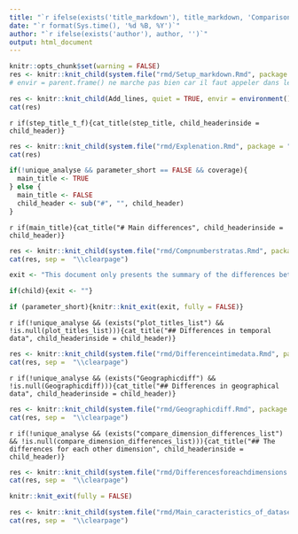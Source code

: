 ```yaml
---
title: "`r ifelse(exists('title_markdown'), title_markdown, 'Comparison of two datasets')`"
date: "`r format(Sys.time(), '%d %B, %Y')`"
author: "`r ifelse(exists('author'), author, '')`"
output: html_document
---
```


```r
knitr::opts_chunk$set(warning = FALSE)
res <- knitr::knit_child(system.file("rmd/Setup_markdown.Rmd", package = "CWP.dataset"), quiet = TRUE, envir = environment())
# envir = parent.frame() ne marche pas bien car il faut appeler dans le nouveau markdown (child) envir$obj
```

```r

res <- knitr::knit_child(Add_lines, quiet = TRUE, envir = environment())
cat(res)

```

`r if(step_title_t_f){cat_title(step_title, child_headerinside = child_header)}`

```r

res <- knitr::knit_child(system.file("rmd/Explenation.Rmd", package = "CWP.dataset"), quiet = TRUE, envir = environment())
cat(res)

```

```r

if(!unique_analyse && parameter_short == FALSE && coverage){
  main_title <- TRUE
} else {
  main_title <- FALSE
  child_header <- sub("#", "", child_header)
}

```

`r if(main_title){cat_title("# Main differences", child_headerinside = child_header)}`

```r

res <- knitr::knit_child(system.file("rmd/Compnumberstratas.Rmd", package = "CWP.dataset"), quiet = TRUE, envir = environment())
cat(res, sep =  "\\clearpage")

```

```r

exit <- "This document only presents the summary of the differences between the two datasets. If you need a more detailed summary please provide FALSE as argument for the 'short' parameter"

if(child){exit <- ""}

if (parameter_short){knitr::knit_exit(exit, fully = FALSE)}


```


`r if(!unique_analyse && (exists("plot_titles_list") && !is.null(plot_titles_list))){cat_title("## Differences in temporal data", child_headerinside = child_header)}`


```r

res <- knitr::knit_child(system.file("rmd/Differenceintimedata.Rmd", package = "CWP.dataset"), quiet = TRUE, envir = environment())
cat(res, sep =  "\\clearpage")

```

\clearpage

`r if(!unique_analyse && (exists("Geographicdiff") && !is.null(Geographicdiff))){cat_title("## Differences in geographical data", child_headerinside = child_header)}`


```r

res <- knitr::knit_child(system.file("rmd/Geographicdiff.Rmd", package = "CWP.dataset"), quiet = TRUE, envir = environment())
cat(res, sep =  "\\clearpage")

```

\clearpage

`r if(!unique_analyse && (exists("compare_dimension_differences_list") && !is.null(compare_dimension_differences_list))){cat_title("## The differences for each other dimension", child_headerinside = child_header)}`


```r

res <- knitr::knit_child(system.file("rmd/Differencesforeachdimensions.Rmd", package = "CWP.dataset"), quiet = TRUE, envir = environment())
cat(res, sep =  "\\clearpage")

```

```r

knitr::knit_exit(fully = FALSE)

```



```r

res <- knitr::knit_child(system.file("rmd/Main_caracteristics_of_dataset.Rmd", package = "CWP.dataset"), quiet = TRUE, envir = environment())
cat(res, sep =  "\\clearpage")

```
